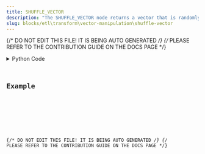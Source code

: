 ```yaml
---
title: SHUFFLE_VECTOR
description: "The SHUFFLE_VECTOR node returns a vector that is randomly shuffled."
slug: blocks/etl\transform\vector-manipulation\shuffle-vector
---
```


{/* DO NOT EDIT THIS FILE! IT IS BEING AUTO GENERATED */}
{/* PLEASE REFER TO THE CONTRIBUTION GUIDE ON THE DOCS PAGE */}


<PythonDocsDisplay docstring={docstring} />
<details>
<summary>Python Code</summary>



<Code code={pythonCode} lang="py" wrap theme="dracula" />

[Find this Flojoy Block on GitHub](https://github.com/flojoy-ai/blocks/blob/main/blocks/ETL\TRANSFORM\VECTOR_MANIPULATION\SHUFFLE_VECTOR/SHUFFLE_VECTOR.py)

</details>

## Example


<GetHelpWidget />


<AppDisplay app={app} blockName="SHUFFLE_VECTOR" client:visible />


<Example />

{/* DO NOT EDIT THIS FILE! IT IS BEING AUTO GENERATED */}
{/* PLEASE REFER TO THE CONTRIBUTION GUIDE ON THE DOCS PAGE */}
